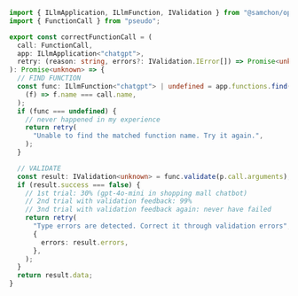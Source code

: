 ```typescript filename="validation-feedback-concept.ts" showLineNumbers copy
import { ILlmApplication, ILlmFunction, IValidation } from "@samchon/openapi";
import { FunctionCall } from "pseudo";

export const correctFunctionCall = (
  call: FunctionCall,
  app: ILlmApplication<"chatgpt">,
  retry: (reason: string, errors?: IValidation.IError[]) => Promise<unknown>,
): Promise<unknown> => {
  // FIND FUNCTION
  const func: ILlmFunction<"chatgpt"> | undefined = app.functions.find(
    (f) => f.name === call.name,
  );
  if (func === undefined) {
    // never happened in my experience
    return retry(
      "Unable to find the matched function name. Try it again.",
    );
  }

  // VALIDATE
  const result: IValidation<unknown> = func.validate(p.call.arguments);
  if (result.success === false) {
    // 1st trial: 30% (gpt-4o-mini in shopping mall chatbot)
    // 2nd trial with validation feedback: 99%
    // 3nd trial with validation feedback again: never have failed
    return retry(
      "Type errors are detected. Correct it through validation errors",
      {
        errors: result.errors,
      },
    );
  }
  return result.data;
}
```
